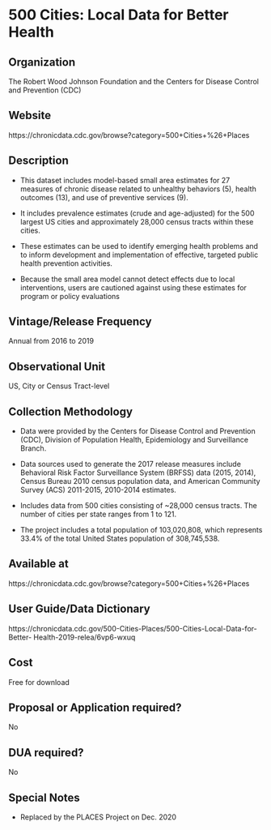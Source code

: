 \mainmatter

<!-- Generated by generateRmd.R; do not edit by hand  -->

# 500 Cities: Local Data for Better Health

## Organization
The Robert Wood Johnson Foundation and the Centers for Disease Control and Prevention (CDC)

## Website
https://chronicdata.cdc.gov/browse?category=500+Cities+%26+Places

## Description
*	This dataset includes model-based small area estimates for 27 measures of chronic disease related to unhealthy behaviors (5), health outcomes (13), and use of preventive services (9). 
*	It includes prevalence estimates (crude and age-adjusted) for the 500 largest US cities and approximately 28,000 census tracts within these cities. 
*	These estimates can be used to identify emerging health problems and to inform development and implementation of effective, targeted public health prevention activities. 
*	Because the small area model cannot detect effects due to local interventions, users are cautioned against using these estimates for program or policy evaluations

## Vintage/Release Frequency
Annual from 2016 to 2019

## Observational Unit
US, City or Census Tract-level

## Collection Methodology
*	Data were provided by the Centers for Disease Control and Prevention (CDC), Division of Population Health, Epidemiology and Surveillance Branch. 
*	Data sources used to generate the 2017 release measures include Behavioral Risk Factor Surveillance System (BRFSS) data (2015, 2014), Census Bureau 2010 census population data, and American Community Survey (ACS) 2011-2015, 2010-2014 estimates. 
*	Includes data from 500 cities consisting of ~28,000 census tracts. The number of cities per state ranges from 1 to 121. 
*	The project includes a total population of 103,020,808, which represents 33.4% of the total United States population of 308,745,538.

## Available at
https://chronicdata.cdc.gov/browse?category=500+Cities+%26+Places

## User Guide/Data Dictionary
https://chronicdata.cdc.gov/500-Cities-Places/500-Cities-Local-Data-for-Better- Health-2019-relea/6vp6-wxuq

## Cost
Free for download

## Proposal or Application required?
No

## DUA required?
No

## Special Notes
* Replaced by the PLACES Project on Dec. 2020

